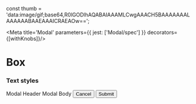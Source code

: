 const thumb = 'data:image/gif;base64,R0lGODlhAQABAIAAAMLCwgAAACH5BAAAAAAALAAAAAABAAEAAAICRAEAOw==';

<Meta title='Modal' parameters={{ jest: ['Modal/spec'] }} decorators={[withKnobs]}/>

# Box

### Text styles

<Preview>
  <Story name='Default'>
    <AnimatedWrapper visible={boolean('Visible', true) ? 1 : 0}>
      <Modal>
        <Modal.Header><Modal.Thumb url={thumb}/> <Modal.Title>Modal Header</Modal.Title><Modal.Close/></Modal.Header>
        <Modal.Container>Modal Body</Modal.Container>
        <Modal.Footer>
          <ButtonGroup align='end'>
            <Button>Cancel</Button>
            <Button primary>Submit</Button>
          </ButtonGroup>
        </Modal.Footer>
      </Modal>
    </AnimatedWrapper>
  </Story>
</Preview>

<Preview>
  <Story name='Stack'>
    <ModalWrapper/>
  </Story>
</Preview>
